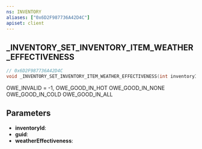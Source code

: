 ```yaml
---
ns: INVENTORY
aliases: ["0x6D2F987736A42D4C"]
apiset: client
---
```

## _INVENTORY_SET_INVENTORY_ITEM_WEATHER_EFFECTIVENESS

```c
// 0x6D2F987736A42D4C
void _INVENTORY_SET_INVENTORY_ITEM_WEATHER_EFFECTIVENESS(int inventoryId, Any* guid, int weatherEffectiveness);
```

OWE_INVALID = -1,
OWE_GOOD_IN_HOT
OWE_GOOD_IN_NONE
OWE_GOOD_IN_COLD
OWE_GOOD_IN_ALL

## Parameters
* **inventoryId**:
* **guid**:
* **weatherEffectiveness**: